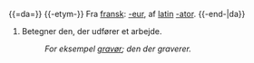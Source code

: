 {{=da=}}
{{-etym-}}
Fra [[:w:fransk (sprog)|fransk]]: [[-eur]], af [[:w:latin (sprog)|latin]] [[-ator]].
{{-end-|da}}
{{pn}}
#Betegner den, der udfører et arbejde.
#:''For eksempel [[gravør]]; den der graverer.''
